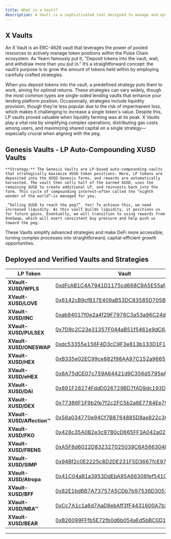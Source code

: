 ```yaml
---
title: What is a Vault?
description: A Vault is a sophisticated tool designed to manage and optimize your DeFi strategies.
---
```


## X Vaults

An X Vault is an ERC-4626 vault that leverages the power of pooled resources to actively manage token positions within the Pulse Chain ecosystem. As Yearn famously put it, "Deposit tokens into the vault, wait, and withdraw more than you put in." It’s a straightforward concept: the vault’s purpose is to grow the amount of tokens held within by employing carefully crafted strategies.

When you deposit tokens into the vault, a predefined strategy puts them to work, aiming for optimal returns. These strategies can vary widely, though the most common types are single-sided lending vaults that enhance your lending platform position. Occasionally, strategies include liquidity provision, though they’re less popular due to the risk of impermanent loss, which makes it challenging to increase a single token's value. Despite this, LP vaults proved valuable when liquidity farming was at its peak. X Vaults play a vital role by simplifying complex operations, distributing gas costs among users, and maximizing shared capital on a single strategy—especially crucial when aligning with the peg.

## Genesis Vaults - LP Auto-Compounding XUSD Vaults
    **Strategy:** The Genesis Vaults are LP-based auto-compounding vaults that strategically maximize XUSD token positions. Here, LP tokens are deposited into the XUSD Genesis farms, and rewards are automatically harvested. The vault then sells half of the earned XUSD, uses the remaining XUSD to create additional LP, and reinvests back into the farm. This cycle of compounding interest—often called the “eighth wonder of the world”—is managed for you.
   
    _“Selling XUSD to reach the peg?”_ Yes! To achieve this, we need increased liquidity. As this vault builds liquidity, it positions us for future gains. Eventually, we will transition to using rewards from OneSwap, which will exert consistent buy pressure and help push us toward the peg.

These Vaults simplify advanced strategies and make DeFi more accessible, turning complex processes into straightforward, capital-efficient growth opportunities.
## Deployed and Verified Vaults and Strategies

| **LP Token**                 | **Vault**                                                                 | **Strategy**                                                                                       
|---------------------------------|---------------------------------------------------------------------------------|---------------------------------------------------------------------------------------------------------|
|  **XVault-XUSD/WPLS** | [0xdFcAB1C4A7941D1175cd668C9A5E55af450c808D](https://bafybeicb2hlad6zs4kc4yvn5xbbzti6krjtpoxrysg42d4e5s5oubbipum.ipfs.dweb.link/#/address/0xdFcAB1C4A7941D1175cd668C9A5E55af450c808D?tab=contract)     |[0x8811326233DD65C884dDbC19915567D43a046549](https://bafybeicb2hlad6zs4kc4yvn5xbbzti6krjtpoxrysg42d4e5s5oubbipum.ipfs.dweb.link/#/address/0x8811326233DD65C884dDbC19915567D43a046549?tab=contract)  |
|  **XVault-XUSD/LOVE**    |[0x6142cB9cfB17E409aB53DC83585D705B78E181C9](https://bafybeicb2hlad6zs4kc4yvn5xbbzti6krjtpoxrysg42d4e5s5oubbipum.ipfs.dweb.link/#/address/0x6142cB9cfB17E409aB53DC83585D705B78E181C9?tab=contract)  | [0xe4E689D19142Ac7e6aEE41f6a68409313dE1Fc67](https://bafybeicb2hlad6zs4kc4yvn5xbbzti6krjtpoxrysg42d4e5s5oubbipum.ipfs.dweb.link/#/address/0xe4E689D19142Ac7e6aEE41f6a68409313dE1Fc67?tab=contract) |
|  **XVault-XUSD/INC**         |[0xab94017f0e2a4f29F7976C3a53a96C24d2C64d6b](https://bafybeicb2hlad6zs4kc4yvn5xbbzti6krjtpoxrysg42d4e5s5oubbipum.ipfs.dweb.link/#/address/0xab94017f0e2a4f29F7976C3a53a96C24d2C64d6b?tab=contract)   | [0x044080D59293FF608ACB60712E2F8865bc003bB6](https://bafybeicb2hlad6zs4kc4yvn5xbbzti6krjtpoxrysg42d4e5s5oubbipum.ipfs.dweb.link/#/address/0x044080D59293FF608ACB60712E2F8865bc003bB6?tab=contract)  |
|  **XVault-XUSD/PULSEX**           |[0x7D9c2C23e31357F044aB51f5461e9dC642368AAf](https://bafybeicb2hlad6zs4kc4yvn5xbbzti6krjtpoxrysg42d4e5s5oubbipum.ipfs.dweb.link/#/address/0x7D9c2C23e31357F044aB51f5461e9dC642368AAf?tab=contract)   | [0xE3E8897eDf0d8Af378846b8a9c26c57c9cc0BedE](https://bafybeicb2hlad6zs4kc4yvn5xbbzti6krjtpoxrysg42d4e5s5oubbipum.ipfs.dweb.link/#/address/0xE3E8897eDf0d8Af378846b8a9c26c57c9cc0BedE?tab=contract)  |
|  **XVault-XUSD/ONESWAP**      |[0xdc53355e156F4D3cC9F3e813b133D1F1f830B2D1](https://bafybeicb2hlad6zs4kc4yvn5xbbzti6krjtpoxrysg42d4e5s5oubbipum.ipfs.dweb.link/#/address/0xdc53355e156F4D3cC9F3e813b133D1F1f830B2D1?tab=contract)   | [0x2bf7048244105Afec9e7aF2AAD26Eac55cF90E3C](https://bafybeicb2hlad6zs4kc4yvn5xbbzti6krjtpoxrysg42d4e5s5oubbipum.ipfs.dweb.link/#/address/0x2bf7048244105Afec9e7aF2AAD26Eac55cF90E3C?tab=contract)  |
|  **XVault-XUSD/HEX**     |[0xB335e02EC99ce882f98AA97C152a9665e5119C58](https://bafybeicb2hlad6zs4kc4yvn5xbbzti6krjtpoxrysg42d4e5s5oubbipum.ipfs.dweb.link/#/address/0xB335e02EC99ce882f98AA97C152a9665e5119C58?tab=contract)  | [0xd1f62B25923d9d06C47052C1c670630b65a52715](https://bafybeicb2hlad6zs4kc4yvn5xbbzti6krjtpoxrysg42d4e5s5oubbipum.ipfs.dweb.link/#/address/0xd1f62B25923d9d06C47052C1c670630b65a52715?tab=contract) |
|  **XVault-XUSD/eHEX**         |[0x6A75dCE07c759A64421d9C356d5795eA4A0EC28b](https://bafybeicb2hlad6zs4kc4yvn5xbbzti6krjtpoxrysg42d4e5s5oubbipum.ipfs.dweb.link/#/address/0x6A75dCE07c759A64421d9C356d5795eA4A0EC28b?tab=contract)   | [0xFFC7f48504327b455203ee9314c2E16C90Af98D2](https://bafybeicb2hlad6zs4kc4yvn5xbbzti6krjtpoxrysg42d4e5s5oubbipum.ipfs.dweb.link/#/address/0xFFC7f48504327b455203ee9314c2E16C90Af98D2?tab=contract)  |
|  **XVault-XUSD/DAI**           |[0x891F28274FddD026729BD7fAD9dc193DDd69f536](https://bafybeicb2hlad6zs4kc4yvn5xbbzti6krjtpoxrysg42d4e5s5oubbipum.ipfs.dweb.link/#/address/0x891F28274FddD026729BD7fAD9dc193DDd69f536?tab=contract)   | [0x8f9F5fce85d9aD9f375644D7fC285a31c70AE94B](https://bafybeicb2hlad6zs4kc4yvn5xbbzti6krjtpoxrysg42d4e5s5oubbipum.ipfs.dweb.link/#/address/0x8f9F5fce85d9aD9f375644D7fC285a31c70AE94B?tab=contract)  |
|  **XVault-XUSD/DEX**      |[0x77386F1F9b2fe7f2c2FC5b2a8E7784Ee7919F86B](https://bafybeicb2hlad6zs4kc4yvn5xbbzti6krjtpoxrysg42d4e5s5oubbipum.ipfs.dweb.link/#/address/0x77386F1F9b2fe7f2c2FC5b2a8E7784Ee7919F86B?tab=contract)   | [0xD284B893841079626d04aC4886608564bd6629bB](https://bafybeicb2hlad6zs4kc4yvn5xbbzti6krjtpoxrysg42d4e5s5oubbipum.ipfs.dweb.link/#/address/0xD284B893841079626d04aC4886608564bd6629bB?tab=contract)  |
|  **XVault-XUSD/Affection™**    |[0x56a034770e94Cf7B8764885D8ae822c3632c9695](https://bafybeicb2hlad6zs4kc4yvn5xbbzti6krjtpoxrysg42d4e5s5oubbipum.ipfs.dweb.link/#/address/0x56a034770e94Cf7B8764885D8ae822c3632c9695?tab=contract)  | [0xD54Ac80b3AAeD4cfBab6BaD971c47b61141CDd02](https://bafybeicb2hlad6zs4kc4yvn5xbbzti6krjtpoxrysg42d4e5s5oubbipum.ipfs.dweb.link/#/address/0xD54Ac80b3AAeD4cfBab6BaD971c47b61141CDd02?tab=contract) |
|  **XVault-XUSD/FKO**         |[0x428c35A0B2e3c97B0cD665FF3A042a02bD55F14e](https://bafybeicb2hlad6zs4kc4yvn5xbbzti6krjtpoxrysg42d4e5s5oubbipum.ipfs.dweb.link/#/address/0x428c35A0B2e3c97B0cD665FF3A042a02bD55F14e?tab=contract)   | [0x3202Db7b78Bf089514C04Ff597999317e0F633DD](https://bafybeicb2hlad6zs4kc4yvn5xbbzti6krjtpoxrysg42d4e5s5oubbipum.ipfs.dweb.link/#/address/0x3202Db7b78Bf089514C04Ff597999317e0F633DD?tab=contract)  |
|  **XVault-XUSD/FRENS**       |[0xA5F8d6022D832327025039C6A566304BAfcA0f4C](https://bafybeicb2hlad6zs4kc4yvn5xbbzti6krjtpoxrysg42d4e5s5oubbipum.ipfs.dweb.link/#/address/0xA5F8d6022D832327025039C6A566304BAfcA0f4C?tab=contract)   | [0xD5754fd0DBEEb9549a4fc6AFC6BEf9203EB7552C](https://bafybeicb2hlad6zs4kc4yvn5xbbzti6krjtpoxrysg42d4e5s5oubbipum.ipfs.dweb.link/#/address/0xD5754fd0DBEEb9549a4fc6AFC6BEf9203EB7552C?tab=contract)  |
|  **XVault-XUSD/SIMP**      |[0x94Bf2c0E2225c8D2DE231F5D3667fcE979a31D3b](https://bafybeicb2hlad6zs4kc4yvn5xbbzti6krjtpoxrysg42d4e5s5oubbipum.ipfs.dweb.link/#/address/0x94Bf2c0E2225c8D2DE231F5D3667fcE979a31D3b?tab=contract)   | [0x10e93FBE486aE04f2387B1895eE8Fc2B37b41409](https://bafybeicb2hlad6zs4kc4yvn5xbbzti6krjtpoxrysg42d4e5s5oubbipum.ipfs.dweb.link/#/address/0x10e93FBE486aE04f2387B1895eE8Fc2B37b41409?tab=contract)  |
|  **XVault-XUSD/Atropa**     |[0x41C04aB1a3953DdEbA95A66308fef54100c2Be52](https://bafybeicb2hlad6zs4kc4yvn5xbbzti6krjtpoxrysg42d4e5s5oubbipum.ipfs.dweb.link/#/address/0x41C04aB1a3953DdEbA95A66308fef54100c2Be52?tab=contract)  | [0x30E57e0b02aC51dcfb86ab1c01C62b7c69A655C9](https://bafybeicb2hlad6zs4kc4yvn5xbbzti6krjtpoxrysg42d4e5s5oubbipum.ipfs.dweb.link/#/address/0x30E57e0b02aC51dcfb86ab1c01C62b7c69A655C9?tab=contract) |
|  **XVault-XUSD/BFF**         |[0x82E1bdBB7A73757A5CDb7b97536D30532a8d7876](https://bafybeicb2hlad6zs4kc4yvn5xbbzti6krjtpoxrysg42d4e5s5oubbipum.ipfs.dweb.link/#/address/0x82E1bdBB7A73757A5CDb7b97536D30532a8d7876?tab=contract)   | [0x74f40e9057821a54f949EC505b57213CA2AbDEf6](https://bafybeicb2hlad6zs4kc4yvn5xbbzti6krjtpoxrysg42d4e5s5oubbipum.ipfs.dweb.link/#/address/0x74f40e9057821a54f949EC505b57213CA2AbDEf6?tab=contract)  |
|  **XVault-XUSD/NBA™**           |[0xCc7A1c1a6d7AaD8ebAff3fF4431600A7b3F06203](https://bafybeicb2hlad6zs4kc4yvn5xbbzti6krjtpoxrysg42d4e5s5oubbipum.ipfs.dweb.link/#/address/0xCc7A1c1a6d7AaD8ebAff3fF4431600A7b3F06203?tab=contract)   | [0xc4649125e6BF5722dB3800844677Abb208c51cdb](https://bafybeicb2hlad6zs4kc4yvn5xbbzti6krjtpoxrysg42d4e5s5oubbipum.ipfs.dweb.link/#/address/0xc4649125e6BF5722dB3800844677Abb208c51cdb?tab=contract)  |
|  **XVault-XUSD/BEAR**      |[0xB26099FFfb5E72fb0d6b054aEd5bBC0D16FD48b4](https://bafybeicb2hlad6zs4kc4yvn5xbbzti6krjtpoxrysg42d4e5s5oubbipum.ipfs.dweb.link/#/address/0xB26099FFfb5E72fb0d6b054aEd5bBC0D16FD48b4?tab=contract)   | [0x31eC3d00FC156941C360224C6D2fF1005995D714](https://bafybeicb2hlad6zs4kc4yvn5xbbzti6krjtpoxrysg42d4e5s5oubbipum.ipfs.dweb.link/#/address/0x31eC3d00FC156941C360224C6D2fF1005995D714?tab=contract)  |

---